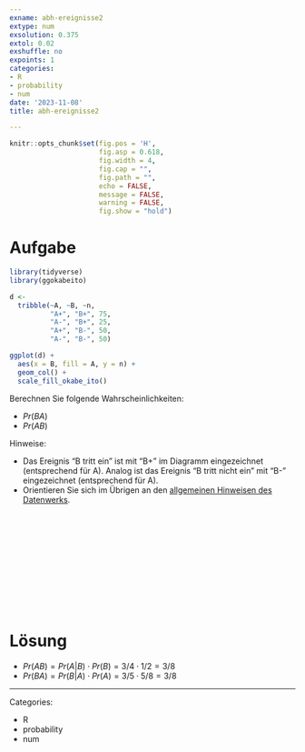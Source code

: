 ```yaml
---
exname: abh-ereignisse2
extype: num
exsolution: 0.375
extol: 0.02
exshuffle: no
expoints: 1
categories:
- R
- probability
- num
date: '2023-11-08'
title: abh-ereignisse2

---
```




```r
knitr::opts_chunk$set(fig.pos = 'H',
                      fig.asp = 0.618,
                      fig.width = 4,
                      fig.cap = "", 
                      fig.path = "",
                      echo = FALSE,
                      message = FALSE,
                      warning = FALSE,
                      fig.show = "hold")
```







# Aufgabe

```r
library(tidyverse)
library(ggokabeito)

d <-
  tribble(~A, ~B, ~n,
          "A+", "B+", 75,
          "A-", "B+", 25,
          "A+", "B-", 50,
          "A-", "B-", 50)

ggplot(d) +
  aes(x = B, fill = A, y = n) +
  geom_col() +
  scale_fill_okabe_ito()
```


Berechnen Sie folgende Wahrscheinlichkeiten:


- $Pr(BA)$
- $Pr(AB)$

Hinweise:

- Das Ereignis "B tritt ein" ist mit "B+" im Diagramm eingezeichnet (entsprechend für A). Analog ist das Ereignis "B tritt nicht ein" mit "B-" eingezeichnet (entsprechend für A).
- Orientieren Sie sich im Übrigen an den [allgemeinen Hinweisen des Datenwerks](https://datenwerk.netlify.app/hinweise).




</br>
</br>
</br>
</br>
</br>
</br>
</br>
</br>
</br>
</br>

# Lösung


- $Pr(AB) = Pr(A|B) \cdot Pr(B) = 3/4 \cdot 1/2 = 3/8$
- $Pr(BA) = Pr(B|A) \cdot Pr(A) = 3/5 \cdot 5/8 = 3/8$









---

Categories: 

- R
- probability
- num

